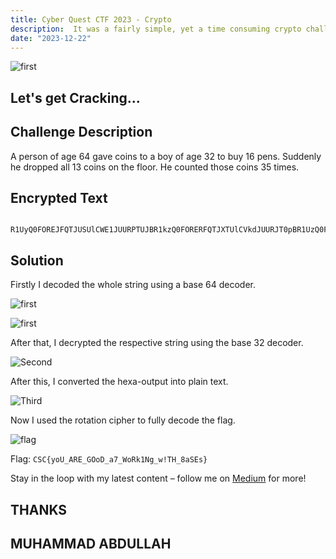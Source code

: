 ```yaml
---
title: Cyber Quest CTF 2023 - Crypto
description:  It was a fairly simple, yet a time consuming crypto challenge.
date: "2023-12-22"
---
```


![first](/static/images/download.jpeg)

## Let's get Cracking...

## Challenge Description

A person of age 64 gave coins to a boy of age 32 to buy 16 pens. Suddenly he dropped all 13 coins on the floor. He counted those coins 35 times.

## Encrypted Text

```c: text

R1UyQ0FOREJFQTJUSUlCWE1JUURPTUJBR1kzQ0FORERFQTJXTUlCVkdJUURJT0pBR1UzQ0FOTEdFQTJUUUlCVUdZUURNTlJBR1UyU0FOTEdFQTNURUlCVEc0UURLWlJBR1JTU0FOUldFQTJEU0lCV0dJUURHTUpBR1EyU0FOWllFQTJXTUlCV01VUURFTUpBR1JSQ0FOSlpFQTJXTUlCVEhBUURPTVJBR1JRU0FOSldFQTNHQ0lCWE1RPT09PT09

```

## Solution

Firstly I decoded the whole string using a base 64 decoder.

![first](/static/images/crypto1.webp)

![first](/static/images/crypto2.webp)

After that, I decrypted the respective string using the base 32 decoder.

![Second](/static/images/crypto3.webp)

After this, I converted the hexa-output into plain text.

![Third](/static/images/crypto4.webp)

Now I used the rotation cipher to fully decode the flag.

![flag](/static/images/crypto5.png)

Flag: `CSC{yoU_ARE_GOoD_a7_WoRk1Ng_w!TH_8aSEs}`

Stay in the loop with my latest content – follow me on [Medium](https://medium.com/@iabdullah_215) for more!

## THANKS

## MUHAMMAD ABDULLAH
